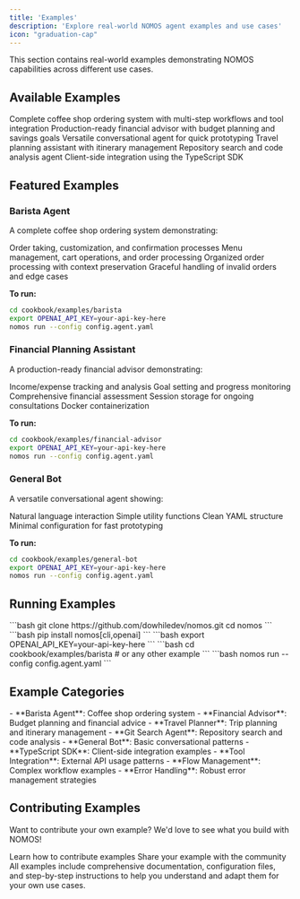 ```yaml
---
title: 'Examples'
description: 'Explore real-world NOMOS agent examples and use cases'
icon: "graduation-cap"
---
```


This section contains real-world examples demonstrating NOMOS capabilities across different use cases.

## Available Examples

<CardGroup cols={2}>
  <Card
    title="Barista Agent"
    icon="coffee"
    href="https://github.com/dowhiledev/nomos/blob/main//cookbook/examples/barista/"
  >
    Complete coffee shop ordering system with multi-step workflows and tool integration
  </Card>
  <Card
    title="Financial Planning Assistant"
    icon="chart-line"
    href="https://github.com/dowhiledev/nomos/blob/main//cookbook/examples/financial-advisor/"
  >
    Production-ready financial advisor with budget planning and savings goals
  </Card>
  <Card
    title="General Bot"
    icon="robot"
    href="https://github.com/dowhiledev/nomos/blob/main//cookbook/examples/general-bot/"
  >
    Versatile conversational agent for quick prototyping
  </Card>
  <Card
    title="Travel Planner"
    icon="plane"
    href="https://github.com/dowhiledev/nomos/blob/main//cookbook/examples/travel-itinery-planner/"
  >
    Travel planning assistant with itinerary management
  </Card>
  <Card
    title="Git Search Agent"
    icon="git-branch"
    href="https://github.com/dowhiledev/nomos/blob/main//cookbook/examples/git-search/"
  >
    Repository search and code analysis agent
  </Card>
  <Card
    title="TypeScript SDK Example"
    icon="code"
    href="https://github.com/dowhiledev/nomos/blob/main//cookbook/examples/typescript-sdk-example/"
  >
    Client-side integration using the TypeScript SDK
  </Card>
</CardGroup>

## Featured Examples

### Barista Agent

A complete coffee shop ordering system demonstrating:

<AccordionGroup>
  <Accordion title="Multi-step Workflows">
    Order taking, customization, and confirmation processes
  </Accordion>
  <Accordion title="Tool Integration">
    Menu management, cart operations, and order processing
  </Accordion>
  <Accordion title="Flow Management">
    Organized order processing with context preservation
  </Accordion>
  <Accordion title="Error Handling">
    Graceful handling of invalid orders and edge cases
  </Accordion>
</AccordionGroup>

**To run:**
```bash
cd cookbook/examples/barista
export OPENAI_API_KEY=your-api-key-here
nomos run --config config.agent.yaml
```

### Financial Planning Assistant

A production-ready financial advisor demonstrating:

<AccordionGroup>
  <Accordion title="Budget Planning">
    Income/expense tracking and analysis
  </Accordion>
  <Accordion title="Savings Goals">
    Goal setting and progress monitoring
  </Accordion>
  <Accordion title="Financial Health">
    Comprehensive financial assessment
  </Accordion>
  <Accordion title="Data Persistence">
    Session storage for ongoing consultations
  </Accordion>
  <Accordion title="Production Deployment">
    Docker containerization
  </Accordion>
</AccordionGroup>

**To run:**
```bash
cd cookbook/examples/financial-advisor
export OPENAI_API_KEY=your-api-key-here
nomos run --config config.agent.yaml
```

### General Bot

A versatile conversational agent showing:

<AccordionGroup>
  <Accordion title="Basic Conversation">
    Natural language interaction
  </Accordion>
  <Accordion title="Tool Usage">
    Simple utility functions
  </Accordion>
  <Accordion title="Configuration Patterns">
    Clean YAML structure
  </Accordion>
  <Accordion title="Quick Setup">
    Minimal configuration for fast prototyping
  </Accordion>
</AccordionGroup>

**To run:**
```bash
cd cookbook/examples/general-bot
export OPENAI_API_KEY=your-api-key-here
nomos run --config config.agent.yaml
```

## Running Examples

<Steps>
  <Step title="Clone the Repository">
    ```bash
    git clone https://github.com/dowhiledev/nomos.git
    cd nomos
    ```
  </Step>
  <Step title="Install NOMOS">
    ```bash
    pip install nomos[cli,openai]
    ```
  </Step>
  <Step title="Set Environment Variables">
    ```bash
    export OPENAI_API_KEY=your-api-key-here
    ```
  </Step>
  <Step title="Navigate to Example">
    ```bash
    cd cookbook/examples/barista  # or any other example
    ```
  </Step>
  <Step title="Run the Agent">
    ```bash
    nomos run --config config.agent.yaml
    ```
  </Step>
</Steps>

## Example Categories

<Tabs>
  <Tab title="Business Applications">
    - **Barista Agent**: Coffee shop ordering system
    - **Financial Advisor**: Budget planning and financial advice
    - **Travel Planner**: Trip planning and itinerary management
  </Tab>
  <Tab title="Developer Tools">
    - **Git Search Agent**: Repository search and code analysis
    - **General Bot**: Basic conversational patterns
    - **TypeScript SDK**: Client-side integration examples
  </Tab>
  <Tab title="Integration Patterns">
    - **Tool Integration**: External API usage patterns
    - **Flow Management**: Complex workflow examples
    - **Error Handling**: Robust error management strategies
  </Tab>
</Tabs>

## Contributing Examples

Want to contribute your own example? We'd love to see what you build with NOMOS!

<CardGroup cols={2}>
  <Card
    title="Example Guidelines"
    icon="book"
    href="https://github.com/dowhiledev/nomos/blob/main/CONTRIBUTING.md"
  >
    Learn how to contribute examples
  </Card>
  <Card
    title="Submit Example"
    icon="plus"
    href="https://github.com/dowhiledev/nomos/issues/new"
  >
    Share your example with the community
  </Card>
</CardGroup>

<Note>
All examples include comprehensive documentation, configuration files, and step-by-step instructions to help you understand and adapt them for your own use cases.
</Note>
